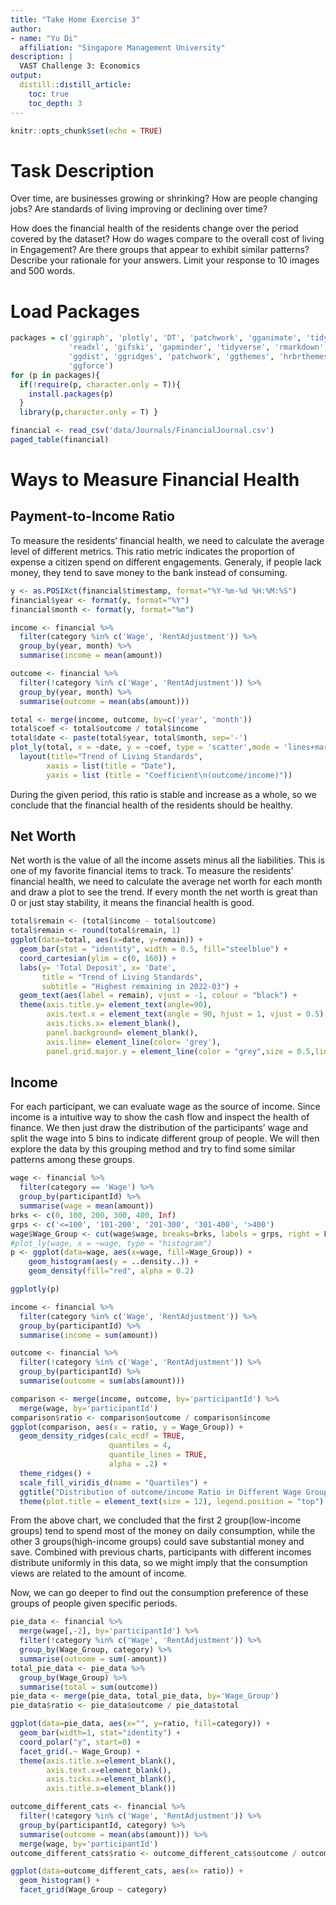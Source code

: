 ```yaml
---
title: "Take Home Exercise 3"
author:
- name: "Yu Di"
  affiliation: "Singapore Management University"
description: |
  VAST Challenge 3: Economics
output:
  distill::distill_article:
    toc: true
    toc_depth: 3
---
```


```r
knitr::opts_chunk$set(echo = TRUE)
```
# Task Description
Over time, are businesses growing or shrinking? How are people changing jobs? Are standards of living improving or declining over time? 

How does the financial health of the residents change over the period covered by the dataset? How do wages compare to the overall cost of living in Engagement? Are there groups that appear to exhibit similar patterns? Describe your rationale for your answers. Limit your response to 10 images and 500 words.


# Load Packages
```r
packages = c('ggiraph', 'plotly', 'DT', 'patchwork', 'gganimate', 'tidyverse', 
             'readxl', 'gifski', 'gapminder', 'tidyverse', 'rmarkdown', 
             'ggdist', 'ggridges', 'patchwork', 'ggthemes', 'hrbrthemes','ggrepel', 
             'ggforce') 
for (p in packages){ 
  if(!require(p, character.only = T)){ 
    install.packages(p) 
  } 
  library(p,character.only = T) }
```

```r
financial <- read_csv('data/Journals/FinancialJournal.csv')
paged_table(financial)
```

# Ways to Measure Financial Health

## Payment-to-Income Ratio

To measure the residents' financial health, we need to calculate the average level of different metrics. This ratio metric indicates the proportion of expense a citizen spend on different engagements. Generaly, if people lack money, they tend to save money to the bank instead of consuming.

```r
y <- as.POSIXct(financial$timestamp, format="%Y-%m-%d %H:%M:%S")
financial$year <- format(y, format="%Y")
financial$month <- format(y, format="%m")

income <- financial %>%
  filter(category %in% c('Wage', 'RentAdjustment')) %>%
  group_by(year, month) %>%
  summarise(income = mean(amount))

outcome <- financial %>%
  filter(!category %in% c('Wage', 'RentAdjustment')) %>%
  group_by(year, month) %>%
  summarise(outcome = mean(abs(amount)))

total <- merge(income, outcome, by=c('year', 'month'))
total$coef <- total$outcome / total$income
total$date <- paste(total$year, total$month, sep='-')
plot_ly(total, x = ~date, y = ~coef, type = 'scatter',mode = 'lines+markers') %>%
  layout(title="Trend of Living Standards", 
        xaxis = list(title = "Date"),
        yaxis = list (title = "Coefficient\n(outcome/income)"))            
```

During the given period, this ratio is stable and increase as a whole, so we conclude that the financial health of the residents should be healthy.

## Net Worth

Net worth is the value of all the income assets minus all the liabilities. This is one of my favorite financial items to track. To measure the residents' financial health, we need to calculate the average net worth for each month and draw a plot to see the trend. If every month the net worth is great than 0 or just stay stability, it means the financial health is good.

```r
total$remain <- (total$income - total$outcome)
total$remain <- round(total$remain, 1)
ggplot(data=total, aes(x=date, y=remain)) +
  geom_bar(stat = "identity", width = 0.5, fill="steelblue") +
  coord_cartesian(ylim = c(0, 160)) + 
  labs(y= 'Total Deposit', x= 'Date',
       title = "Trend of Living Standards",
       subtitle = "Highest remaining in 2022-03") +
  geom_text(aes(label = remain), vjust = -1, colour = "black") +
  theme(axis.title.y= element_text(angle=90),
        axis.text.x = element_text(angle = 90, hjust = 1, vjust = 0.5),
        axis.ticks.x= element_blank(),
        panel.background= element_blank(), 
        axis.line= element_line(color= 'grey'), 
        panel.grid.major.y = element_line(color = "grey",size = 0.5,linetype = 2))
```

## Income

For each participant, we can evaluate wage as the source of income. Since income is a intuitive way to show the cash flow and inspect the health of finance. We then just draw the distribution of the participants' wage and split the wage into 5 bins to indicate different group of people. We will then explore the data by this grouping method and try to find some similar patterns among these groups.

```r
wage <- financial %>%
  filter(category == 'Wage') %>%
  group_by(participantId) %>%
  summarise(wage = mean(amount))
brks <- c(0, 100, 200, 300, 400, Inf)
grps <- c('<=100', '101-200', '201-300', '301-400', '>400')
wage$Wage_Group <- cut(wage$wage, breaks=brks, labels = grps, right = FALSE)
#plot_ly(wage, x = ~wage, type = "histogram")
p <- ggplot(data=wage, aes(x=wage, fill=Wage_Group)) +
    geom_histogram(aes(y = ..density..)) + 
    geom_density(fill="red", alpha = 0.2)

ggplotly(p)
```

```r
income <- financial %>%
  filter(category %in% c('Wage', 'RentAdjustment')) %>%
  group_by(participantId) %>%
  summarise(income = sum(amount))

outcome <- financial %>%
  filter(!category %in% c('Wage', 'RentAdjustment')) %>%
  group_by(participantId) %>%
  summarise(outcome = sum(abs(amount)))

comparison <- merge(income, outcome, by='participantId') %>%
  merge(wage, by='participantId')
comparison$ratio <- comparison$outcome / comparison$income
ggplot(comparison, aes(x = ratio, y = Wage_Group)) +
  geom_density_ridges(calc_ecdf = TRUE,
                      quantiles = 4, 
                      quantile_lines = TRUE,
                      alpha = .2) +
  theme_ridges() + 
  scale_fill_viridis_d(name = "Quartiles") +
  ggtitle("Distribution of outcome/income Ratio in Different Wage Group")+
  theme(plot.title = element_text(size = 12), legend.position = "top")
```

From the above chart, we concluded that the first 2 group(low-income groups) tend to spend most of the money on daily consumption, while the other 3 groups(high-income groups) could save substantial money and save. Combined with previous charts, participants with different incomes distribute uniformly in this data, so we might imply that the consumption views are related to the amount of income.

Now, we can go deeper to find out the consumption preference of these groups of people given specific periods.

```r
pie_data <- financial %>%
  merge(wage[,-2], by='participantId') %>%
  filter(!category %in% c('Wage', 'RentAdjustment')) %>%
  group_by(Wage_Group, category) %>%
  summarise(outcome = sum(-amount))
total_pie_data <- pie_data %>%
  group_by(Wage_Group) %>%
  summarise(total = sum(outcome))
pie_data <- merge(pie_data, total_pie_data, by='Wage_Group')
pie_data$ratio <- pie_data$outcome / pie_data$total

ggplot(data=pie_data, aes(x="", y=ratio, fill=category)) +
  geom_bar(width=1, stat="identity") +
  coord_polar("y", start=0) +
  facet_grid(.~ Wage_Group) +
  theme(axis.title.x=element_blank(),
        axis.text.x=element_blank(),
        axis.ticks.x=element_blank(),
        axis.title.x=element_blank())
```



```r
outcome_different_cats <- financial %>%
  filter(!category %in% c('Wage', 'RentAdjustment')) %>%
  group_by(participantId, category) %>%
  summarise(outcome = mean(abs(amount))) %>%
  merge(wage, by='participantId')
outcome_different_cats$ratio <- outcome_different_cats$outcome / outcome_different_cats$wage

ggplot(data=outcome_different_cats, aes(x= ratio)) + 
  geom_histogram() +
  facet_grid(Wage_Group ~ category)

```

